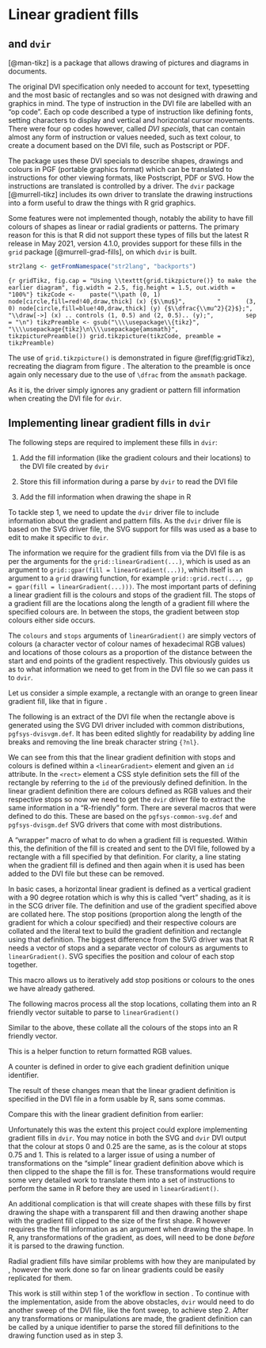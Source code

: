 \newpage{}

# Linear gradient fills

## \Tikz{} and `dvir`

\Tikz{} [@man-tikz] is a \TeX{} package that allows drawing of pictures and diagrams in \TeX{} documents.

\begin{spacing}{1}
\begin{verbatim}
\begin{tikzpicture}
\path (0, 1) node[circle,fill=red!40,draw,thick] (x) {$\mu$}
      (3, 0) node[circle,fill=blue!40,draw,thick] (y) {$\dfrac{\mu^2}{2}$};
\draw[->] (x) .. controls (1, 0.5) and (2, 0.5).. (y);
\end{tikzpicture}
\end{verbatim}
\end{spacing}

\begin{figure}
\centering
\begin{tikzpicture}
\path (0, 1) node[circle,fill=red!40,draw,thick] (x) {$\mu$} 
      (3, 0) node[circle,fill=blue!40,draw,thick] (y) {$\dfrac{\mu^2}{2}$};
\draw[->] (x) .. controls (1, 0.5) and (2, 0.5).. (y);
\end{tikzpicture}
\caption{A picture made with \Tikz{}}
\label{tikzRaw}
\end{figure}

The original DVI specification only needed to account for text, typesetting and the most basic of rectangles and so was not designed with drawing and graphics in mind. The type of instruction in the DVI file are labelled with an "op code". Each op code described a type of instruction like defining fonts, setting characters to display and vertical and horizontal cursor movements. There were four op codes however, called *DVI specials*, that can contain almost any form of instruction or values needed, such as text colour, to create a document based on the DVI file, such as Postscript or PDF.

The \Tikz{} package uses these DVI specials to describe shapes, drawings and colours in PGF (portable graphics format) which can be translated to instructions for other viewing formats, like Postscript, PDF or SVG. How the instructions are translated is controlled by a \Tikz{} driver. The `dvir` package [@murrell-tikz] includes its own \Tikz{} driver to translate the drawing instructions into a form useful to draw the things with R grid graphics.

Some \Tikz{} features were not implemented though, notably the ability to have fill colours of shapes as linear or radial gradients or patterns. The primary reason for this is that R did not support these types of fills but the latest R release in May 2021, version 4.1.0, provides support for these fills in the `grid` package [@murrell-grad-fills], on which `dvir` is built.

```{r, include = FALSE}
str2lang <- getFromNamespace("str2lang", "backports")
```

```{r gridTikz, fig.cap = "Using \\texttt{grid.tikzpicture()} to make the earlier diagram", fig.width = 2.5, fig.height = 1.5, out.width = "100%"}
tikzCode <- 
  paste("\\path (0, 1) node[circle,fill=red!40,draw,thick] (x) {$\\mu$}",
        "       (3, 0) node[circle,fill=blue!40,draw,thick] (y) {$\\dfrac{\\mu^2}{2}$};",
        "\\draw[->] (x) .. controls (1, 0.5) and (2, 0.5).. (y);",
        sep = "\n")
tikzPreamble <- gsub("\\\\usepackage\\{tikz}", 
                     "\\\\usepackage{tikz}\n\\\\usepackage{amsmath}", 
                     tikzpicturePreamble())
grid.tikzpicture(tikzCode, preamble = tikzPreamble)
```

The use of `grid.tikzpicture()` is demonstrated in figure \@ref(fig:gridTikz), recreating the diagram from figure \ref{tikzRaw}. The alteration to the preamble is once again only necessary due to the use of `\dfrac` from the `amsmath` package.

As it is, the \Tikz{} driver simply ignores any gradient or pattern fill information when creating the DVI file for `dvir`.

## Implementing \Tikz{} linear gradient fills in `dvir`\label{tikzWorkflow}

The following steps are required to implement these \Tikz{} fills in `dvir`:

1. Add the fill information (like the gradient colours and their locations) to the DVI file created by `dvir`

2. Store this fill information during a parse by `dvir` to read the DVI file

3. Add the fill information when drawing the shape in R

To tackle step 1, we need to update the `dvir` \Tikz{} driver file to include information about the gradient and pattern fills. As the `dvir` \Tikz{} driver file is based on the SVG \Tikz{} driver file, the SVG support for \Tikz{} fills was used as a base to edit to make it specific to `dvir`.

The information we require for the gradient fills from \Tikz{} via the DVI file is as per the arguments for the `grid::linearGradient(...)`, which is used as an argument to `grid::gpar(fill = linearGradient(...))`, which itself is an argument to a `grid` drawing function, for example `grid::grid.rect(..., gp = gpar(fill = linearGradient(...)))`. The most important parts of defining a linear gradient fill is the colours and stops of the gradient fill. The stops of a gradient fill are the locations along the length of a gradient fill where the specified colours are. In between the stops, the gradient between stop colours either side occurs.

The `colours` and `stops` arguments of `linearGradient()` are simply vectors of colours (a character vector of colour names of hexadecimal RGB values) and locations of those colours as a proportion of the distance between the start and end points of the gradient respectively. This obviously guides us as to what information we need to get from \Tikz{} in the DVI file so we can pass it to `dvir`.

\begin{figure}
\centering
\begin{tikzpicture}
\filldraw [draw=black, left color=orange, right color=green] (0,0) rectangle (4,2);
\end{tikzpicture}
\caption{A rectangle with a linear gradient fill using \Tikz{}}
\label{tikzLinGrad}
\end{figure}

Let us consider a simple example, a rectangle with an orange to green linear gradient fill, like that in figure \ref{tikzLinGrad}.

The following is an extract of the DVI file when the rectangle above is generated using the SVG DVI driver included with common \TeX{} distributions, `pgfsys-dvisvgm.def`. It has been edited slightly for readability by adding line breaks and removing the line break character string `{?nl}`.

\begin{spacing}{1}
\begin{verbatim}
xxx1         k=67
             x=dvisvgm:raw <g transform="matrix(1,0,0,1,56.90549,28.45274)"> 
xxx1         k=67
             x=dvisvgm:raw <g transform="matrix(2.26802,0,0,1.134,0.0,0.0)">
xxx1         k=66
             x=dvisvgm:raw <g transform="matrix(0.0,1.0,-1.0,0.0,0.0,0.0)">
xxx4         k=425
             x=dvisvgm:raw  <linearGradient id="pgfsh2" gradientTransform="rotate(90)"> 
                            <stop offset=" 0.0"  stop-color=" rgb(0.0%,100.0%,0.0%) "/> 
                            <stop offset=" 0.25" stop-color=" rgb(0.0%,100.0%,0.0%) "/>
                            <stop offset=" 0.5"  stop-color=" rgb(50.0%,75.0%,0.0%) "/>
                            <stop offset=" 0.75" stop-color=" rgb(100.0%,50.0%,0.0%) "/>
                            <stop offset=" 1.0"  stop-color=" rgb(100.0%,50.0%,0.0%) "/>
                            </linearGradient>
xxx1         k=57
             x=dvisvgm:raw <g transform="translate(-50.1875,-50.1875)"> 
xxx1         k=97
             x=dvisvgm:raw <rect width="100.375" height="100.375" 
                            style="fill:url(#pgfsh2); stroke:none"/> 
\end{verbatim}
\end{spacing}

We can see from this that the linear gradient definition with stops and colours is defined within a `<linearGradient>` element and given an `id` attribute. In the `<rect>` element a CSS style definition sets the fill of the rectangle by referring to the `id` of the previously defined definition. In the linear gradient definition there are colours defined as RGB values and their respective stops so now we need to get the `dvir` driver file to extract the same information in a "R-friendly" form. There are several \TeX{} macros that were defined to do this. These are based on the `pgfsys-common-svg.def` and `pgfsys-dvisgm.def` SVG drivers that come with most \TeX{} distributions.

A "wrapper" macro of what to do when a gradient fill is requested. Within this, the definition of the fill is created and sent to the DVI file, followed by a rectangle with a fill specified by that definition. For clarity, a line stating when the gradient fill is defined and then again when it is used has been added to the DVI file but these can be removed.

\begin{spacing}{1}
\begin{verbatim}
\def\pgfsys@shadinginsidepgfpicture#1{%
  #1%
  \pgfsysprotocol@literal{SHADING BEING DEFINED: 
                          ShadDefID = \the\pgf@sys@dvir@objectcount}%
  \pgf@sys@dvir@sh@defs% 
  \pgf@process{\pgf@sys@dvir@pos}%
  \pgf@xa=-.5\pgf@x%
  \pgf@ya=-.5\pgf@y%
  \pgfsysprotocol@literal{
      <g transform="translate(\pgf@sys@tonumber{\pgf@xa},\pgf@sys@tonumber{\pgf@ya})">}%
  \pgfsysprotocol@literal{SHADING BEING USED: ShadDefID = \the\pgf@sys@dvir@objectcount}
  \pgf@sys@dvir@sh%
}
\end{verbatim}
\end{spacing}

In basic cases, a horizontal linear gradient is defined as a vertical gradient with a 90 degree rotation which is why this is called "vert" shading, as it is in the SCG driver file. The definition and use of the gradient specified above are collated here. The stop positions (proportion along the length of the gradient for which a colour specified) and their respective colours are collated and the literal text to build the gradient definition and rectangle using that definition. The biggest difference from the SVG driver was that R needs a vector of stops and a separate vector of colours as arguments to `linearGradient()`. SVG specifies the position and colour of each stop together.

\begin{spacing}{1}
\begin{verbatim}
\def\pgfsys@vertshading#1#2#3{%
  {%
    \pgf@parsefunc{#3}%
    \global\advance\pgf@sys@dvir@objectcount by1\relax%
    \pgf@sys@dvir@shading@stops%
    \pgf@sys@dvir@shading@stopcolours%
    \expandafter\xdef\csname @pgfshading#1!\endcsname{%
      \def\noexpand\pgf@sys@dvir@sh@defs{
          \noexpand\pgfsysprotocol@literal{\pgf@sys@dvir@thestops}}%
      \def\noexpand\pgf@sys@dvir@sh{\noexpand\pgfsysprotocol@literal{<rect
        width="\pgf@sys@tonumber{\pgf@y}"
        height="\pgf@sys@tonumber{\pgf@x}"
        style="fill:url(\noexpand\#pgfsh\the\pgf@sys@dvir@objectcount);
          stroke:none"/>\noexpand\pgfsys@dvir@newline}}%
      \def\noexpand\pgf@sys@dvir@pos{\noexpand\pgfpoint{\the\pgf@y}{\the\pgf@x}}%
    }%
  }%
}
\end{verbatim}
\end{spacing}

This macro allows us to iteratively add stop positions or colours to the ones we have already gathered.

\begin{spacing}{1}
\begin{verbatim}
\let\pgf@sys@dvir@thestops=\pgfutil@empty
\def\pgf@sys@dvir@addtostops#1{%
  \edef\pgf@temp{#1}%
  \expandafter\expandafter\expandafter\def
  \expandafter\expandafter\expandafter\pgf@sys@dvir@thestops
  \expandafter\expandafter\expandafter{
      \expandafter\pgf@sys@dvir@thestops\expandafter\space\pgf@temp}%
}
\end{verbatim}
\end{spacing}

The following macros process all the stop locations, collating them into an R friendly vector suitable to parse to `linearGradient()`

\begin{spacing}{1}
\begin{verbatim}
\def\pgf@sys@dvir@shading@stops{%
  % Step 1: Compute 1/\pgf@sys@shading@end@pos
  \pgf@x=\pgf@sys@shading@end@pos\relax%
  \c@pgf@counta=\pgf@x\relax%
  \divide\c@pgf@counta by4096\relax%
  % Step 2: Insert stops locations 
  \pgf@sys@dvir@addtostops{stops=(}%
  \expandafter\pgf@sys@dvir@shading@dostoplocations\pgf@sys@shading@ranges%
  % dummy for end:
  {{\pgf@sys@shading@end@pos}{\pgf@sys@shading@end@pos}}%
  \pgf@sys@dvir@addtostops{)}%
}

\def\pgf@sys@dvir@shading@dostoplocations#1{%
  \edef\pgf@test{#1}%
  \ifx\pgf@test\pgfutil@empty%
  \else%
    \expandafter\pgf@sys@dvir@shading@dostoplocation\pgf@test%
    \expandafter\pgf@sys@dvir@shading@dostoplocations
  \fi%
}

\def\pgf@sys@dvir@shading@dostoplocation#1#2#3#4{%
  % #1 start pos
  % #2 end pos
  % #3 start rgb
  % #4 end rgb
  \pgf@x=#1%
  \pgf@x=16\pgf@x%
  \divide\pgf@x by \c@pgf@counta\relax%
  \expandafter\pgf@sys@dvir@addtostops{\pgf@sys@tonumber\pgf@x}%
}
\end{verbatim}
\end{spacing}

Similar to the above, these collate all the colours of the stops into an R friendly vector.

\begin{spacing}{1}
\begin{verbatim}
\def\pgf@sys@dvir@shading@stopcolours{%
  % Step 1: Compute 1/\pgf@sys@shading@end@pos
  \pgf@x=\pgf@sys@shading@end@pos\relax%
  \c@pgf@counta=\pgf@x\relax%
  \divide\c@pgf@counta by4096\relax%
  % Step 2: Insert stops RGB colours
  \pgf@sys@dvir@addtostops{, colours=(}%
  \expandafter\pgf@sys@dvir@shading@dostopcolours\pgf@sys@shading@ranges%
  % dummy for end:
  {{\pgf@sys@shading@end@rgb}{\pgf@sys@shading@end@rgb}{\pgf@sys@shading@end@rgb}}%
  \pgf@sys@dvir@addtostops{)}%
}

\def\pgf@sys@dvir@shading@dostopcolours#1{%
  \edef\pgf@test{#1}%
  \ifx\pgf@test\pgfutil@empty%
  \else%
    \expandafter\pgf@sys@dvir@shading@dostopcolour\pgf@test%
    \expandafter\pgf@sys@dvir@shading@dostopcolours%
  \fi%
}

\def\pgf@sys@dvir@shading@dostopcolour#1#2#3#4{%
  % #1 start pos
  % #2 end pos
  % #3 start rgb
  % #4 end rgb
  \expandafter\pgf@sys@dvir@shading@dorgb#3%
}
\end{verbatim}
\end{spacing}

This is a helper function to return formatted RGB values.

\begin{spacing}{1}
\begin{verbatim}
\def\pgf@sys@dvir@shading@dorgb#1#2#3{%
  \pgf@sys@dvir@color@rgb#1,#2,#3\relax%
  \pgf@sys@dvir@addtostops{\pgf@sys@dvir@prepared}%
}
\end{verbatim}
\end{spacing}

A counter is defined in order to give each gradient definition unique identifier.

\begin{spacing}{1}
\begin{verbatim}
\newcount\pgf@sys@dvir@objectcount
\end{verbatim}
\end{spacing}

The result of these changes mean that the linear gradient definition is specified in the DVI file in a form usable by R, sans some commas.

\begin{spacing}{1}
\begin{verbatim}
xxx1         k=118
             x=dvir::  stops=( 0.0 0.25 0.5 0.75 1.0 ) , 
                       colours=( rgb(0,1,0) rgb(0,1,0) rgb(0.5,0.75,0) rgb(1,0.5,0) 
                                 rgb(1,0.5,0) )
\end{verbatim}
\end{spacing}

Compare this with the linear gradient definition from earlier:

\begin{spacing}{1}
\begin{verbatim}
xxx4         k=425
             x=dvisvgm:raw  <linearGradient id="pgfsh2" gradientTransform="rotate(90)">
                            <stop offset=" 0.0" stop-color=" rgb(0.0%,100.0%,0.0%) "/>
                            <stop offset=" 0.25" stop-color=" rgb(0.0%,100.0%,0.0%) "/>
                            <stop offset=" 0.5" stop-color=" rgb(50.0%,75.0%,0.0%) "/>
                            <stop offset=" 0.75" stop-color=" rgb(100.0%,50.0%,0.0%) "/>
                            <stop offset=" 1.0" stop-color=" rgb(100.0%,50.0%,0.0%) "/>
                            </linearGradient>
\end{verbatim}
\end{spacing}

Unfortunately this was the extent this project could explore implementing \Tikz{} gradient fills in `dvir`. You may notice in both the SVG and `dvir` DVI output that the colour at stops 0 and 0.25 are the same, as is the colour at stops 0.75 and 1. This is related to a larger issue of \Tikz{} using a number of transformations on the "simple" linear gradient definition above which is then clipped to the shape the fill is for. These transformations would require some very detailed work to translate them into a set of instructions to perform the same in R before they are used in `linearGradient()`. 

An additional complication is that \Tikz{} will create shapes with these fills by first drawing the shape with a transparent fill and then drawing another shape with the gradient fill clipped to the size of the first shape. R however requires the the fill information as an argument when drawing the shape. In R, any transformations of the gradient, as \Tikz{} does, will need to be done *before* it is parsed to the drawing function.

Radial gradient fills have similar problems with how they are manipulated by \Tikz{}, however the work done so far on linear gradients could be easily replicated for them.

This work is still within step 1 of the workflow in section \ref{tikzWorkflow}. To continue with the implementation, aside from the above obstacles, `dvir` would need to do another sweep of the DVI file, like the font sweep, to achieve step 2. After any transformations or manipulations are made, the gradient definition can be called by a unique identifier to parse the stored fill definitions to the drawing function used as in step 3.